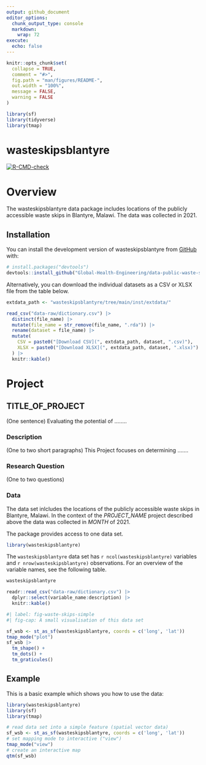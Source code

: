 ```yaml
---
output: github_document
editor_options: 
  chunk_output_type: console
  markdown: 
    wrap: 72
execute:
  echo: false
---
```


<!-- README.md is generated from README.Rmd. Please edit that file -->

```r
knitr::opts_chunk$set(
  collapse = TRUE,
  comment = "#>",
  fig.path = "man/figures/README-",
  out.width = "100%",
  message = FALSE,
  warning = FALSE
)

library(sf)
library(tidyverse)
library(tmap)
```

# wasteskipsblantyre

<!-- badges: start -->
[![R-CMD-check](https://github.com/openwashdata/wasteskipsblantyre/actions/workflows/R-CMD-check.yaml/badge.svg)](https://github.com/openwashdata/wasteskipsblantyre/actions/workflows/R-CMD-check.yaml)
<!-- badges: end -->

# Overview

The wasteskipsblantyre data package includes locations of the publicly accessible waste skips in Blantyre, Malawi. The data was collected in 2021.

## Installation

You can install the development version of wasteskipsblantyre from [GitHub](https://github.com/) with:

``` r
# install.packages("devtools")
devtools::install_github("Global-Health-Engineering/data-public-waste-skips-blantyre")
```

Alternatively, you can download the individual datasets as a CSV or XLSX
file from the table below.

```r

extdata_path <- "wasteskipsblantyre/tree/main/inst/extdata/"

read_csv("data-raw/dictionary.csv") |> 
  distinct(file_name) |> 
  mutate(file_name = str_remove(file_name, ".rda")) |> 
  rename(dataset = file_name) |> 
  mutate(
    CSV = paste0("[Download CSV](", extdata_path, dataset, ".csv)"),
    XLSX = paste0("[Download XLSX](", extdata_path, dataset, ".xlsx)")
  ) |> 
  knitr::kable()

```

# Project

## TITLE_OF_PROJECT

(One sentence) Evaluating the potential of ........

### Description

(One to two short paragraphs) This Project focuses on determining
.......

### Research Question

(One to two questions)

### Data

The data set inlcludes the locations of the publicly accessible waste skips in Blantyre, Malawi. In the context of the *PROJECT_NAME* project described above the data was collected in *MONTH* of 2021.

The package provides access to one data set.

```r
library(wasteskipsblantyre)
```

The `wasteskipsblantyre` data set has `r ncol(wasteskipsblantyre)` variables and `r nrow(wasteskipsblantyre)` observations. For an overview of the variable names, see the following table.  

```r
wasteskipsblantyre
```

```r
readr::read_csv("data-raw/dictionary.csv") |> 
  dplyr::select(variable_name:description) |> 
  knitr::kable()
```


```r
#| label: fig-waste-skips-simple
#| fig-cap: A small visualisation of this data set

sf_wsb <- st_as_sf(wasteskipsblantyre, coords = c('long', 'lat'))
tmap_mode("plot")
sf_wsb |> 
  tm_shape() +
  tm_dots() +
  tm_graticules()
```


## Example

This is a basic example which shows you how to use the data:

```r
library(wasteskipsblantyre)
library(sf)
library(tmap)

# read data set into a simple feature (spatial vector data)
sf_wsb <- st_as_sf(wasteskipsblantyre, coords = c('long', 'lat'))
# set mapping mode to interactive ("view")
tmap_mode("view")
# create an interactive map 
qtm(sf_wsb)
```
